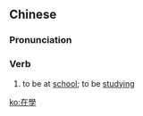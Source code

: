 {{also|在学}}
==Chinese==
{{zh-forms|s=在学}}

===Pronunciation===
{{zh-pron
|m=zàixué
|cat=v
}}

===Verb===
{{zh-verb}}

# to be at [[school]]; to be [[studying]]

[[ko:在學]]